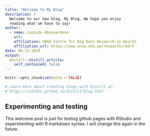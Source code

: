 ```yaml
---
title: "Welcome to My Blog"
description: |
  Welcome to our new blog, My Blog. We hope you enjoy 
  reading what we have to say!
author:
  - name: Lasindu Abeywardene 
    url: 
    affiliation: UNSW Centre for Big Data Research in Health
    affiliation_url: https://www.unsw.edu.au/research/cbdrh
date: 06-12-2024
output:
  distill::distill_article:
    self_contained: false
---
```


```r
knitr::opts_chunk$set(echo = FALSE)

# Learn more about creating blogs with Distill at:
# https://rstudio.github.io/distill/blog.html

```

## Experimenting and testing  
This welcome post is just for testing github pages with RStudio and experimenting with R markdown syntax. I will change this again in the future. 

